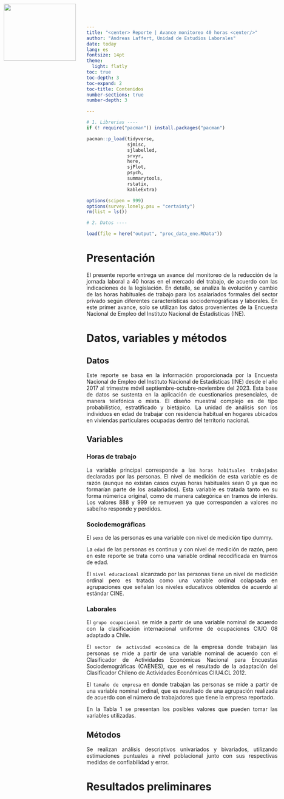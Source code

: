 ```yaml
---
title: "<center> Reporte | Avance monitoreo 40 horas <center/>"
author: "Andreas Laffert, Unidad de Estudios Laborales"
date: today
lang: es
fontsize: 14pt
theme:
  light: flatly
toc: true
toc-depth: 3
toc-expand: 2
toc-title: Contenidos
number-sections: true
number-depth: 3

---
```


```r

# 1. Librerias ----
if (! require("pacman")) install.packages("pacman")

pacman::p_load(tidyverse,
               sjmisc,
               sjlabelled,
               srvyr,
               here,
               sjPlot, 
               psych,
               summarytools,
               rstatix, 
               kableExtra)

options(scipen = 999)
options(survey.lonely.psu = "certainty")
rm(list = ls())

# 2. Datos ----

load(file = here("output", "proc_data_ene.RData"))

```



<style>
.logo {
    position: absolute;
    top: 10px;
    left: 10px;
}
</style>

<img class="logo" src="logo.png" width="190" height="150">

<div style="text-align: justify">

# Presentación

El presente reporte entrega un avance del monitoreo de la reducción de la jornada laboral a 40 horas en el mercado del trabajo, de acuerdo con las indicaciones de la legislación. En detalle, se analiza la evolución y cambio de las horas habituales de trabajo para los asalariados formales del sector privado según diferentes características sociodemográficas y laborales. En este primer avance, solo se utilizan los datos provenientes de la Encuesta Nacional de Empleo del Instituto Nacional de Estadísticas (INE). 


# Datos, variables y métodos

## Datos

Este reporte se basa en la información proporcionada por la Encuesta Nacional de Empleo del Instituto Nacional de Estadísticas (INE) desde el año 2017 al trimestre móvil septiembre-octubre-noviembre del 2023. Esta base de datos se sustenta en la aplicación de cuestionarios presenciales, de manera telefónica o mixta. El diseño muestral complejo es de tipo probabilístico, estratificado y bietápico. La unidad de análisis son los individuos en edad de trabajar con residencia habitual en hogares ubicados en viviendas particulares ocupadas dentro del territorio nacional. 

## Variables

### Horas de trabajo

La variable principal corresponde a las `horas habituales trabajadas` declaradas por las personas. El nivel de medición de esta variable es de razón (aunque no existan casos cuyas horas habituales sean 0 ya que no formarían parte de los asalariados). Esta variable es tratada tanto en su forma númerica original, como de manera categórica en tramos de interés. Los valores 888 y 999 se remueven ya que corresponden a valores no sabe/no responde y perdidos. 

### Sociodemográficas

El `sexo` de las personas es una variable con nivel de medición tipo dummy.

La `edad` de las personas es continua y con nivel de medición de razón, pero en este reporte se trata como una variable ordinal recodificada en tramos de edad.

El `nivel educacional` alcanzado por las personas tiene un nivel de medición ordinal pero es tratada como una variable ordinal colapsada en agrupaciones que señalan los niveles educativos obtenidos de acuerdo al estándar CINE.

### Laborales

El `grupo ocupacional` se mide a partir de una variable nominal de acuerdo con la clasificación internacional uniforme de ocupaciones CIUO 08 adaptado a Chile.

El `sector de actividad económica` de la empresa donde trabajan las personas se mide a partir de una variable nominal de acuerdo con el Clasificador de Actividades Económicas Nacional para Encuestas
Sociodemográficas (CAENES), que es el resultado de la adaptación del Clasificador Chileno de Actividades Económicas CIIU4.CL 2012.

El `tamaño de empresa` en donde trabajan las personas se mide a partir
de una variable nominal ordinal, que es resultado de una agrupación realizada de acuerdo con el número de trabajadores que tiene la empresa reportado.

En la Tabla 1 se presentan los posibles valores que pueden tomar las variables utilizadas.

## Métodos 

Se realizan análisis descriptivos univariados y bivariados, utilizando estimaciones puntuales a nivel poblacional junto con sus respectivas medidas de confiabilidad y error.

# Resultados preliminares




